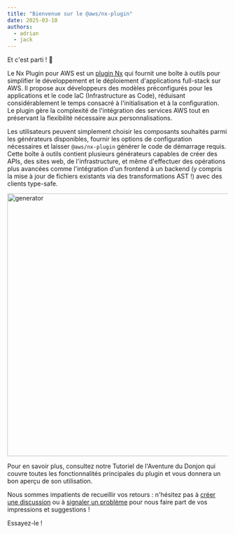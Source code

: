 ```yaml
---
title: "Bienvenue sur le @aws/nx-plugin"
date: 2025-03-10
authors:
  - adrian
  - jack
---
```





Et c'est parti ! 🚀

Le Nx Plugin pour AWS est un [plugin Nx](https://nx.dev/) qui fournit une boîte à outils pour simplifier le développement et le déploiement d'applications full-stack sur AWS. Il propose aux développeurs des modèles préconfigurés pour les applications et le code IaC (Infrastructure as Code), réduisant considérablement le temps consacré à l'initialisation et à la configuration. Le plugin gère la complexité de l'intégration des services AWS tout en préservant la flexibilité nécessaire aux personnalisations.

Les utilisateurs peuvent simplement choisir les composants souhaités parmi les générateurs disponibles, fournir les options de configuration nécessaires et laisser `@aws/nx-plugin` générer le code de démarrage requis. Cette boîte à outils contient plusieurs générateurs capables de créer des APIs, des sites web, de l'infrastructure, et même d'effectuer des opérations plus avancées comme l'intégration d'un frontend à un backend (y compris la mise à jour de fichiers existants via des transformations AST !) avec des clients type-safe.

<Image src={websiteGeneratorGif} alt="generator" width="800" height="600" />

Pour en savoir plus, consultez notre <Link path="get_started/tutorials/dungeon-game/overview">Tutoriel de l'Aventure du Donjon</Link> qui couvre toutes les fonctionnalités principales du plugin et vous donnera un bon aperçu de son utilisation.

Nous sommes impatients de recueillir vos retours : n'hésitez pas à [créer une discussion](https://github.com/awslabs/nx-plugin-for-aws/discussions) ou à [signaler un problème](https://github.com/awslabs/nx-plugin-for-aws/issues) pour nous faire part de vos impressions et suggestions !

<Link type="button" path="get_started/tutorials/dungeon-game/overview">Essayez-le !</Link>